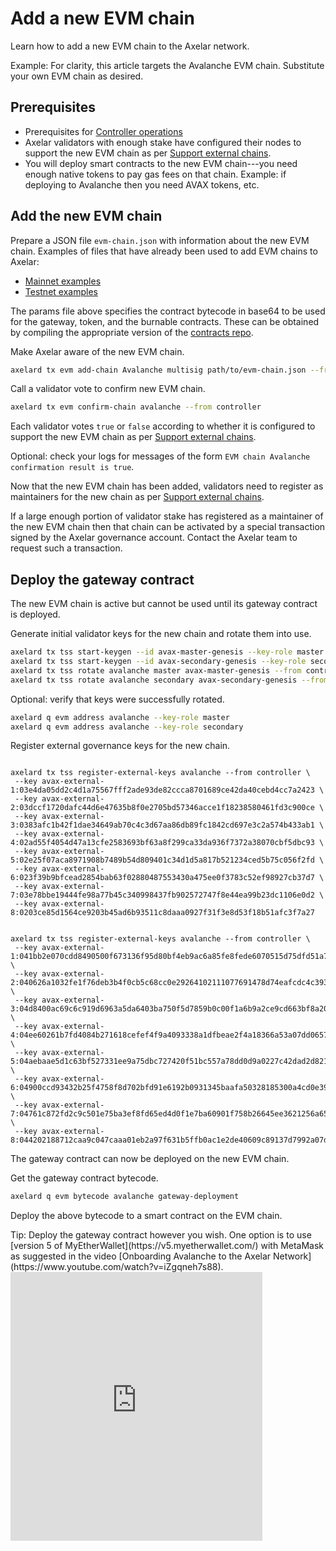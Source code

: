 # Add a new EVM chain




Learn how to add a new EVM chain to the Axelar network.

<Callout emoji="💡">
  Example: For clarity, this article targets the Avalanche EVM chain. Substitute your own EVM chain as desired.
</Callout>

## Prerequisites

- Prerequisites for [Controller operations](/controller)
- Axelar validators with enough stake have configured their nodes to support the new EVM chain as per [Support external chains](/validator/external-chains/overview).
- You will deploy smart contracts to the new EVM chain---you need enough native tokens to pay gas fees on that chain. Example: if deploying to Avalanche then you need AVAX tokens, etc.

## Add the new EVM chain

Prepare a JSON file `evm-chain.json` with information about the new EVM chain. Examples of files that have already been used to add EVM chains to Axelar:

- [Mainnet examples](https://github.com/axelarnetwork/axelarate-community/tree/main/resources/mainnet/evm-chain-params)
- [Testnet examples](https://github.com/axelarnetwork/axelarate-community/tree/main/resources/testnet/evm-chain-params)

The params file above specifies the contract bytecode in base64 to be used for the gateway, token, and the burnable contracts. These can be obtained by compiling the appropriate version of the [contracts repo](https://github.com/axelarnetwork/solidity-cgp-gateway).

Make Axelar aware of the new EVM chain.

```bash
axelard tx evm add-chain Avalanche multisig path/to/evm-chain.json --from controller
```

Call a validator vote to confirm new EVM chain.

```bash
axelard tx evm confirm-chain avalanche --from controller
```

Each validator votes `true` or `false` according to whether it is configured to support the new EVM chain as per [Support external chains](/validator/external-chains/overview).

Optional: check your logs for messages of the form `EVM chain Avalanche confirmation result is true`.

Now that the new EVM chain has been added, validators need to register as maintainers for the new chain as per [Support external chains](/validator/external-chains/overview).

If a large enough portion of validator stake has registered as a maintainer of the new EVM chain then that chain can be activated by a special transaction signed by the Axelar governance account. Contact the Axelar team to request such a transaction.

## Deploy the gateway contract

The new EVM chain is active but cannot be used until its gateway contract is deployed.

Generate initial validator keys for the new chain and rotate them into use.

```bash
axelard tx tss start-keygen --id avax-master-genesis --key-role master --from controller
axelard tx tss start-keygen --id avax-secondary-genesis --key-role secondary --from controller
axelard tx tss rotate avalanche master avax-master-genesis --from controller
axelard tx tss rotate avalanche secondary avax-secondary-genesis --from controller
```

Optional: verify that keys were successfully rotated.

```bash
axelard q evm address avalanche --key-role master
axelard q evm address avalanche --key-role secondary
```

Register external governance keys for the new chain.

<tabs>
<tab-item title="Mainnet">
<pre><code class="language-bash">
axelard tx tss register-external-keys avalanche --from controller \
 --key avax-external-1:03e4da05dd2c4d1a75567fff2ade93de82ccca8701689ce42da40cebd4cc7a2423 \
 --key avax-external-2:03dccf1720dafc44d6e47635b8f0e2705bd57346acce1f18238580461fd3c900ce \
 --key avax-external-3:0383afc1b42f1dae34649ab70c4c3d67aa86db89fc1842cd697e3c2a574b433ab1 \
 --key avax-external-4:02ad55f4054d47a13cfe2583693bf63a8f299ca33da936f7372a38070cbf5dbc93 \
 --key avax-external-5:02e25f07aca8971908b7489b54d809401c34d1d5a817b521234ced5b75c056f2fd \
 --key avax-external-6:023f39b9bfcead2854bab63f02880487553430a475ee0f3783c52ef98927cb37d7 \
 --key avax-external-7:03e78bbe19444fe98a77b45c340998437fb902572747f8e44ea99b23dc1106e0d2 \
 --key avax-external-8:0203ce85d1564ce9203b45ad6b93511c8daaa0927f31f3e8d53f18b51afc3f7a27
</code></pre>
</tab-item>
<tab-item title="Testnet">
<pre><code class="language-bash">
axelard tx tss register-external-keys avalanche --from controller \
 --key avax-external-1:041bb2e070cdd8490500f673136f95d80bf4eb9ac6a85fe8fede6070515d75dfd51a7187318aeb17eb53e711a8ccc0939bbda30ac67836969b64422ef6831a6e2a \
 --key avax-external-2:040626a1032fe1f76deb3b4f0cb5c68cc0e29264102111077691478d74eafcdc4c3938bb712b7d8cd15f9c72261432be19217f02e445d4caeb09d7a1abe793642e \
 --key avax-external-3:04d8400ac69c6c919d6963a5da6403ba750f5d7859b0c00f1a6b9a2ce9cd663bf8a20af0351f0e6dbc7bc41040c06156d02b78f25fd6b9b54db03bd53e812b8577 \
 --key avax-external-4:04ee60261b7fd4084b271618cefef4f9a4093338a1dfbeae2f4a18366a53a07dd0657f31fa38c2739885fbc9ee1e83e25b3fcda6581be8f82400c7d0a18eb79070 \
 --key avax-external-5:04aebaae5d1c63bf527331ee9a75dbc727420f51bc557a78dd0d9a0227c42dad2d821c9a3b24ca75b558b3c333cb8e4acaa4fb174a07ebd8268c6a43b83e04ffdc \
 --key avax-external-6:04900ccd93432b25f4758f8d702bfd91e6192b0931345baafa50328185300a4cd0e392398612f5394fd6026f06fa73fb42a4f43ced2fa5ef326e5d658fd90113d3 \
 --key avax-external-7:04761c872fd2c9c501e75ba3ef8fd65ed4d0f1e7ba60901f758b26645ee3621256a65df63f10b009f1f0e458e7cdb69737098cc30e99cf41887d7adc24c9492729 \
 --key avax-external-8:044202188712caa9c047caaa01eb2a97f631b5ffb0ac1e2de40609c89137d7992a07d7b6c48cb69eee0323855377582a5601008a1190ca6c2b37316c2aead28bfd
</code></pre>
</tab-item>
</tabs>


The gateway contract can now be deployed on the new EVM chain.

Get the gateway contract bytecode.

```bash
axelard q evm bytecode avalanche gateway-deployment
```

Deploy the above bytecode to a smart contract on the EVM chain.

<Callout emoji="💡">
  Tip: Deploy the gateway contract however you wish. One option is to use [version 5 of MyEtherWallet](https://v5.myetherwallet.com/) with MetaMask as suggested in the video [Onboarding Avalanche to the Axelar Network](https://www.youtube.com/watch?v=iZgqneh7s88).
    <iframe
      width="80%"
      height="430"
      src="https://www.youtube.com/embed/iZgqneh7s88"
      frameBorder="0"
      allow="accelerometer; autoplay; clipboard-write; encrypted-media; gyroscope; picture-in-picture"
      allowFullScreen
      style={{ margin: "0 0 1.5rem 2rem" }}
    />
</Callout>

Note the following from your deployment transaction:

- `{EVM_GATEWAY_TX_HASH}` transaction ID on the EVM chain
- `{EVM_GATEWAY_ADDR}` address of the new gateway smart contract on the EVM chain

Wait until the transaction `{EVM_GATEWAY_TX_HASH}` has received enough block confirmations on the EVM chain. (This number was set in the `confirmation_height` in the file `evm-chain.json` when you executed `add-chain`.)

Call a validator vote to confirm gateway deployment.

```bash
axelard tx evm confirm-gateway-deployment avalanche {EVM_GATEWAY_TX_HASH} {EVM_GATEWAY_ADDR} --from controller
```

Optional: check your logs for messages of the form `Avalanche gateway confirmation result is true`.
